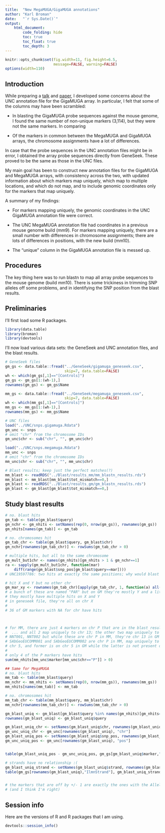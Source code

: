 ```yaml
---
title:  "New MegaMUGA/GigaMUGA annotations"
author: "Karl Broman"
date:   "`r Sys.Date()`"
output:
    html_document:
        code_folding: hide
        toc: true
        toc_float: true
        toc_depth: 3
---
```


```r
knitr::opts_chunk$set(fig.width=11, fig.height=6.5,
                      message=FALSE, warning=FALSE)
options(width=110)
```


## Introduction

While preparing a
[talk](https://kbroman.org/Talk_CTC2018/broman_ctc2018.pdf) and
[paper](https://www.biostat.wisc.edu/~kbroman/publications/mpp_diag.pdf),
I developed some concerns about the UNC annotation file for the
GigaMUGA array. In particular, I felt that some of the columns may
have been scrambled:

- In blasting the GigaMUGA probe sequences against
  the mouse genome, I found the same number of non-unique markers
  (3,114), but they were not the same markers. In comparing

- Of the markers in common between the MegaMUGA and GigaMUGA arrays,
  the chromosome assignments have a lot of differences.

In case that the probe sequences in the UNC annotation files might be
in error, I obtained the array probe sequences directly from GeneSeek.
These proved to be the same as those in the UNC files.

My main goal has been to construct new annotation files for the
GigaMUGA and MegaMUGA arrays, with consistency across the two, with
updated information about which markers map uniquely, which map to
multiple locations, and which do not map, and to include genomic
coordinates only for the markers that map uniquely.

A summary of my findings:

- For markers mapping uniquely, the genomic coordinates in the UNC
  GigaMUGA annotation file were correct.

- The UNC MegaMUGA annotation file had coordinates in a previous mouse
  genome build (mm9). For markers mapping uniquely, there are a small
  number with differences in chromosome assignments; there are lots of
  differences in positions, with the new build (mm10).

- The "unique" column in the GigaMUGA annotation file is messed up.


## Procedures

The key thing here was to run blastn to map all array probe sequences
to the mouse genome (build mm10). There is some trickiness in
trimming SNP alleles off some problems, and in identifying the SNP
position from the blast results.


## Preliminaries

I'll first load some R packages.

```r
library(data.table)
library(broman)
library(devtools)
```

I'll now load various data sets: the GeneSeek and UNC annotation
files, and the blast results.

```r
# GeneSeek files
gm_gs <- data.table::fread("../GeneSeek/gigamuga_geneseek.csv",
                           skip=7, data.table=FALSE)
wh <- which(gm_gs[,1]=="[Controls]")
gm_gs <- gm_gs[1:(wh-1),]
rownames(gm_gs) <- gm_gs$Name

mm_gs <- data.table::fread("../GeneSeek/megamuga_geneseek.csv",
                           skip=7, data.table=FALSE)
wh <- which(mm_gs[,1]=="[Controls]")
mm_gs <- mm_gs[1:(wh-1),]
rownames(mm_gs) <- mm_gs$Name

# UNC files
load("../UNC/snps.gigamuga.Rdata")
gm_unc <- snps
# omit "chr" from the chromosome IDs
gm_unc$chr <- sub("chr", "", gm_unc$chr)

load("../UNC/snps.megamuga.Rdata")
mm_unc <- snps
# omit "chr" from the chromosome IDs
mm_unc$chr <- sub("chr", "", mm_unc$chr)

# Blast results; keep just the perfect matches(?)
mm_blast <- readRDS("../Blast/results_mm/mm_blastn_results.rds")
mm_blast <- mm_blast[mm_blast$tot_mismatch==0,]
gm_blast <- readRDS("../Blast/results_gm/gm_blastn_results.rds")
gm_blast <- gm_blast[gm_blast$tot_mismatch==0,]
```


## Study blast results

```r
# no. blast hits
gm_tab <- table(gm_blast$query)
gm_nchr <- gm_nhits <- setNames(rep(0, nrow(gm_gs)), rownames(gm_gs))
gm_nhits[names(gm_tab)] <- gm_tab

# no. chromosomes hit
gm_tab_chr <- table(gm_blast$query, gm_blast$chr)
gm_nchr[rownames(gm_tab_chr)] <- rowSums(gm_tab_chr > 0)

# multiple hits, but all to the same chromosome
gm_mult_but1chr <- names(gm_nhits)[gm_nhits > 1 & gm_nchr==1]
ra <- sapply(gm_mult_but1chr, function(mar)
    diff(range(gm_blast$snp_pos[gm_blast$query==mar])))
# UNC19597786: two hits at exactly the same positions; why would blast do that?

# hit X and Y but no other chr
gm_mar_xy <- rownames(gm_tab_chr)[apply(gm_tab_chr, 1, function(a) all(a[1:20]==0) && all(a[21:22] > 0))]
# a bunch of these are named "PAR" but on GM they're mostly Y and a little X
# they mostly have multiple hits on X and Y
# in geneseek file, they're all on chr X
#
# 36 of GM markers with NA for chr have hits



# for MM, there are just 4 markers on chr P that are in the blast results
#  ... and all 2 map uniquely to chr 13; the other two map uniquely to chr 5.
# NNT001, NNT002 but while these are chr P in MM, they're chr 13 in GM
# SAbGeoEUCOMM001 and SAbGeoEUCOMM002 are chr P in MM, map uniquely to
# chr 5, and former is on chr 5 in GM while the latter is not present on GM
#
# only 4 of the P markers have hits
sum(mm_nhits[mm_unc$marker[mm_unc$chr=="P"]] > 0)

## Same for MegaMUGA
# no. blast hits
mm_tab <- table(mm_blast$query)
mm_nchr <- mm_nhits <- setNames(rep(0, nrow(mm_gs)), rownames(mm_gs))
mm_nhits[names(mm_tab)] <- mm_tab

# no. chromosomes hit
mm_tab_chr <- table(mm_blast$query, mm_blast$chr)
mm_nchr[rownames(mm_tab_chr)] <- rowSums(mm_tab_chr > 0)
```

```r
gm_blast_uniq <- gm_blast[gm_blast$query %in% names(gm_nhits)[gm_nhits==1],]
rownames(gm_blast_uniq) <- gm_blast_uniq$query

gm_blast_uniq_chr <- setNames(gm_blast_uniq$chr, rownames(gm_blast_uniq))
gm_unc_uniq_chr <- gm_unc[rownames(gm_blast_uniq), "chr"]
gm_blast_uniq_pos <- setNames(gm_blast_uniq$snp_pos, rownames(gm_blast_uniq))
gm_unc_uniq_pos <- gm_unc[rownames(gm_blast_uniq), "pos"]


table(gm_blast_uniq_pos - gm_unc_uniq_pos, gm_gs[gm_blast_uniq$marker,"AlleleB_ProbeSeq"]=="")

# strands have no relationship :(
gm_blast_uniq_strand <- setNames(gm_blast_uniq$strand, rownames(gm_blast_uniq))
table(gm_gs[rownames(gm_blast_uniq),"IlmnStrand"], gm_blast_uniq_strand)


# the markers that are off by +/- 1 are exactly the ones with the AlleleB_ProbeSeq
# (and I think I'm right)
```


## Session info

Here are the versions of R and R packages that I am using.

```r
devtools::session_info()
```

